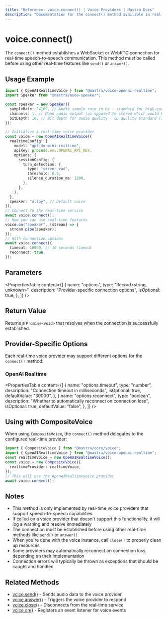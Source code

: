 ---
title: "Reference: voice.connect() | Voice Providers | Mastra Docs"
description: "Documentation for the connect() method available in real-time voice providers, which establishes a connection for speech-to-speech communication."
---

# voice.connect()

The `connect()` method establishes a WebSocket or WebRTC connection for real-time speech-to-speech communication. This method must be called before using other real-time features like `send()` or `answer()`.

## Usage Example

```typescript
import { OpenAIRealtimeVoice } from "@mastra/voice-openai-realtime";
import Speaker from "@mastra/node-speaker";

const speaker = new Speaker({
  sampleRate: 24100, // Audio sample rate in Hz - standard for high-quality audio on MacBook Pro
  channels: 1, // Mono audio output (as opposed to stereo which would be 2)
  bitDepth: 16, // Bit depth for audio quality - CD quality standard (16-bit resolution)
});

// Initialize a real-time voice provider
const voice = new OpenAIRealtimeVoice({
  realtimeConfig: {
    model: "gpt-4o-mini-realtime",
    apiKey: process.env.OPENAI_API_KEY,
    options: {
      sessionConfig: {
        turn_detection: {
          type: "server_vad",
          threshold: 0.6,
          silence_duration_ms: 1200,
        },
      },
    },
  },
  speaker: "alloy", // Default voice
});
// Connect to the real-time service
await voice.connect();
// Now you can use real-time features
voice.on("speaker", (stream) => {
  stream.pipe(speaker);
});
// With connection options
await voice.connect({
  timeout: 10000, // 10 seconds timeout
  reconnect: true,
});
```

## Parameters

<PropertiesTable
  content={[
    {
      name: "options",
      type: "Record<string, unknown>",
      description: "Provider-specific connection options",
      isOptional: true,
    },
  ]}
/>

## Return Value

Returns a `Promise<void>` that resolves when the connection is successfully established.

## Provider-Specific Options

Each real-time voice provider may support different options for the `connect()` method:

### OpenAI Realtime

<PropertiesTable
  content={[
    {
      name: "options.timeout",
      type: "number",
      description: "Connection timeout in milliseconds",
      isOptional: true,
      defaultValue: "30000",
    },
    {
      name: "options.reconnect",
      type: "boolean",
      description: "Whether to automatically reconnect on connection loss",
      isOptional: true,
      defaultValue: "false",
    },
  ]}
/>

## Using with CompositeVoice

When using `CompositeVoice`, the `connect()` method delegates to the configured real-time provider:

```typescript
import { CompositeVoice } from "@mastra/core/voice";
import { OpenAIRealtimeVoice } from "@mastra/voice-openai-realtime";
const realtimeVoice = new OpenAIRealtimeVoice();
const voice = new CompositeVoice({
  realtimeProvider: realtimeVoice,
});
// This will use the OpenAIRealtimeVoice provider
await voice.connect();
```

## Notes

- This method is only implemented by real-time voice providers that support speech-to-speech capabilities
- If called on a voice provider that doesn't support this functionality, it will log a warning and resolve immediately
- The connection must be established before using other real-time methods like `send()` or `answer()`
- When you're done with the voice instance, call `close()` to properly clean up resources
- Some providers may automatically reconnect on connection loss, depending on their implementation
- Connection errors will typically be thrown as exceptions that should be caught and handled

## Related Methods

- [voice.send()](./voice.send) - Sends audio data to the voice provider
- [voice.answer()](./voice.answer) - Triggers the voice provider to respond
- [voice.close()](./voice.close) - Disconnects from the real-time service
- [voice.on()](./voice.on) - Registers an event listener for voice events
